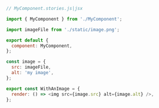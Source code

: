 ```js
// MyComponent.stories.js|jsx

import { MyComponent } from './MyComponent';

import imageFile from './static/image.png';

export default {
  component: MyComponent,
};

const image = {
  src: imageFile,
  alt: 'my image',
};

export const WithAnImage = {
  render: () => <img src={image.src} alt={image.alt} />,
};
```
